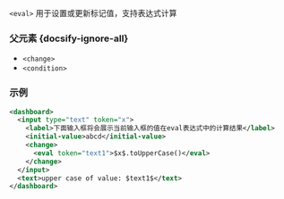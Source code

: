 `<eval>` 用于设置或更新标记值，支持表达式计算

### 父元素 {docsify-ignore-all}

* `<change>`
* `<condition>`

### 示例

```xml
<dashboard>
  <input type="text" token="x">
    <label>下面输入框将会展示当前输入框的值在eval表达式中的计算结果</label>
    <initial-value>abcd</initial-value>
    <change>
      <eval token="text1">$x$.toUpperCase()</eval>
    </change>
  </input>
  <text>upper case of value: $text1$</text>
</dashboard>
```